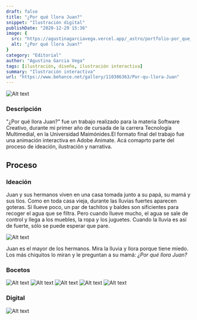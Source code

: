 ```yaml
---
draft: false
title: "¿Por qué llora Juan?"
snippet: "Ilustración digital"
publishDate: "2020-12-29 15:36"
image: {
  src: "https://agustinagarciavega.vercel.app/_astro/portfolio-por_que_llora_juan-00.DrTUZw-y_Z1gAgOe.webp",
  alt: "¿Por qué llora Juan?"
}
category: "Editorial"
author: "Agustina Garcia Vega"
tags: [ilustración, diseño, ilustración interactiva]
summary: "Ilustración interactiva"
url: "https://www.behance.net/gallery/110386363/Por-qu-llora-Juan"
---
```



![Alt text](@assets/img/portfolio/juan/portfolio-por_que_llora_juan-00.jpg)

### <a name="Descripción"></a>Descripción

"¿Por qué llora Juan?" fue un trabajo realizado para la materia Software Creativo, durante mi primer año de cursada de la carrera Tecnología Multimedial, en la Universidad Maimónides.El formato final del trabajo fue una animación interactiva en Adobe Animate. Acá comaprto parte del proceso de ideación, ilustración y narrativa.

## Proceso 

### Ideación
Juan y sus hermanos viven en una casa tomada junto a su papá, su mamá y sus tíos. Como en toda casa vieja, durante las lluvias fuertes aparecen goteras. Si llueve poco, un par de tachitos y baldes son sificientes para recoger el agua que se filtra.
Pero cuando llueve mucho, el agua se sale de control y llega a los muebles, la ropa y los juguetes. Cuando la lluvia es así de fuerte, sólo se puede esperar que pare.

![Alt text](@assets/img/portfolio/juan/portfolio-por_que_llora_juan-01.jpg)

Juan es el mayor de los hermanos. Mira la lluvia y llora porque tiene miedo. Los más chiquitos lo miran y le preguntan a su mamá: _¿Por qué llora Juan?_

### Bocetos

![Alt text](@assets/img/portfolio/juan/portfolio-por_que_llora_juan-02.jpg)
![Alt text](@assets/img/portfolio/juan/portfolio-por_que_llora_juan-03.jpg)
![Alt text](@assets/img/portfolio/juan/portfolio-por_que_llora_juan-04.jpg)
![Alt text](@assets/img/portfolio/juan/portfolio-por_que_llora_juan-05.jpg)
![Alt text](@assets/img/portfolio/juan/portfolio-por_que_llora_juan-06.jpg)

### Digital
![Alt text](@assets/img/portfolio/juan/portfolio-por_que_llora_juan-07.png)